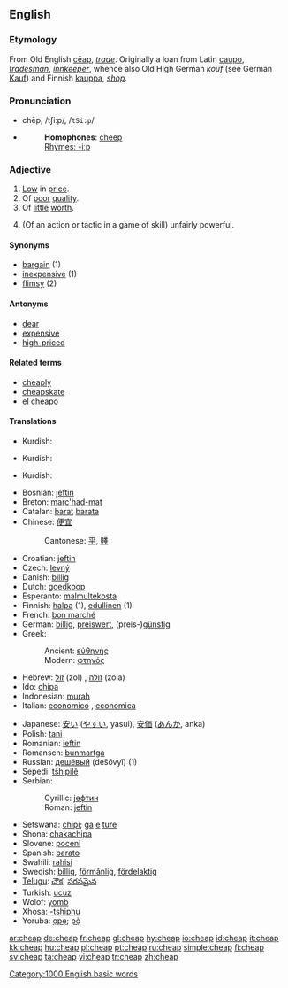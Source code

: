 ==English==

===Etymology===
From Old English [[cēap]], ''[[trade]]''. Originally a loan from Latin [[caupo]], ''[[tradesman]]'', ''[[innkeeper]]'', whence also Old High German ''kouf'' (see German [[Kauf]]) and Finnish [[kauppa]], ''[[shop]]''.

===Pronunciation===
*chēp, /tʃiːp/, /<tt>tSi:p</tt>/
*{{audio|en-us-cheap.ogg|Audio (US)}}
*:'''Homophones''': [[cheep]]
*:[[Rhymes:English:-iːp|Rhymes: -iːp]]

===Adjective===
{{en-adj|cheaper|cheapest}}

# [[Low]] in [[price]].
# Of [[poor]] [[quality]].
# Of [[little]] [[worth]].
# {{slang}} (Of an action or tactic in a game of skill) unfairly powerful.

====Synonyms====
*[[bargain]] (1)
*[[inexpensive]] (1)
*[[flimsy]] (2)

====Antonyms====
*[[dear]]<!-- used in Australia, not sure about elsewhere -->
*[[expensive]]
*[[high-priced]]

====Related terms====
*[[cheaply]]
*[[cheapskate]]
*[[el cheapo]]

====Translations====
{{trans-top|Low in price}}
{{trans-mid}}
*Kurdish: {{KUchar|[[هه‌رزان]]}}
{{trans-bottom}}

{{trans-top|Of poor quality}}
{{trans-mid}}
*Kurdish: {{KUchar|[[توڕه‌هات]]}}
{{trans-bottom}}

{{trans-top|Of little worth}}
{{trans-mid}}
*Kurdish: {{KUchar|[[بێقیمه‌ت]]}}
{{trans-bottom}}

{{trans-top|''slang'' (Of an action or tactic in a game of skill) unfairly powerful}}
{{trans-mid}}
{{trans-bottom}}

{{checktrans}}
{{top}}
*Bosnian: [[jeftin]] {{m}}
*Breton: [[marc'had-mat]]
*Catalan: [[barat]] {{m}} [[barata]] {{f}}
*Chinese: [[便宜]]
*:Cantonese: [[平]], [[賤]]
*Croatian: [[jeftin]] {{m}}
*Czech: [[levný]]
*Danish: [[billig]]
*Dutch: [[goedkoop]]
*Esperanto: [[malmultekosta]]
*Finnish: [[halpa]] (1), [[edullinen]] (1)
*French: [[bon marché]]
*German: [[billig]], [[preiswert]], (preis-)[[günstig]]
*Greek:
*:Ancient: [[εὐθηνής]]
*:Modern: [[φτηνός]]
*Hebrew: [[זול]] (zol) {{m}}, [[זולה]] (zola) {{f}}
*Ido: [[chipa]]
*Indonesian: [[murah]]
*Italian: [[economico]] {{m}}, [[economica]] {{f}}
{{mid}}
*Japanese: [[安い]] ([[やすい]], yasui), [[安価]] ([[あんか]], anka)
*Polish: [[tani]] {{m}}
*Romanian: [[ieftin]]
*Romansch: [[bunmartgà]]
*Russian: [[дешёвый]] (dešǒvyĭ) (1)
*Sepedi: [[tšhipilê]]
*Serbian:
*:Cyrillic: [[јефтин]] {{m}}
*:Roman: [[jeftin]] {{m}}
*Setswana: [[chipi]]; [[ga]] [[e]] [[ture]]
*Shona: [[chakachipa]]
*Slovene: [[poceni]]
*Spanish: [[barato]]
*Swahili: [[rahisi]]
*Swedish: [[billig]], [[förmånlig]], [[fördelaktig]]
*[[Telugu]]: [[చౌక]], [[సరసమైన]]
*Turkish: [[ucuz]]
*Wolof: [[yomb]]
*Xhosa: [[-tshiphu]]
*Yoruba: [[ọpẹ]]; [[pọ̀]]
{{bottom}}

[[Category:1000 English basic words]]

[[ar:cheap]]
[[de:cheap]]
[[fr:cheap]]
[[gl:cheap]]
[[hy:cheap]]
[[io:cheap]]
[[id:cheap]]
[[it:cheap]]
[[kk:cheap]]
[[hu:cheap]]
[[pl:cheap]]
[[pt:cheap]]
[[ru:cheap]]
[[simple:cheap]]
[[fi:cheap]]
[[sv:cheap]]
[[ta:cheap]]
[[vi:cheap]]
[[tr:cheap]]
[[zh:cheap]]
